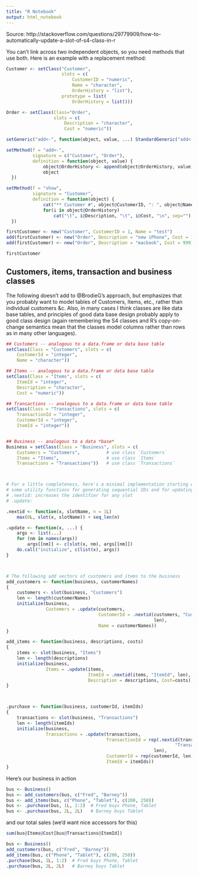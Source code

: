 ```yaml
---
title: "R Notebook"
output: html_notebook
---
```


Source: http://stackoverflow.com/questions/29779909/how-to-automatically-update-a-slot-of-s4-class-in-r

You can't link across two independent objects, so you need methods that use
both. Here is an example with a replacement method:

```r
Customer <- setClass("Customer", 
                     slots = c(
                         CustomerID = "numeric", 
                         Name = "character", 
                         OrderHistory = "list"), 
                     prototype = list(
                         OrderHistory = list()))

Order <- setClass(Class="Order", 
                  slots = c(
                      Description = "character", 
                      Cost = "numeric"))

setGeneric("add<-", function(object, value, ...) StandardGeneric("add<-"))

setMethod(f = "add<-", 
          signature = c("Customer", "Order"), 
          definition = function(object, value) {
              object@OrderHistory <- append(object@OrderHistory, value)
              object    
  })

setMethod(f = "show", 
          signature = "Customer", 
          definition = function(object) { 
              cat("** Customer #", object@CustomerID, ": ", object@Name, "\n", sep="")
              for(i in object@OrderHistory) 
                  cat("\t", i@Description, "\t", i@Cost, "\n", sep="")
  })

firstCustomer <- new("Customer", CustomerID = 1, Name = "test")
add(firstCustomer) <- new("Order", Description = "new iPhone", Cost = 145)
add(firstCustomer) <- new("Order", Description = "macbook", Cost = 999)

firstCustomer
```

## Customers, items, transaction and business classes
The following doesn't add to @BrodieG's approach, but emphasizes that you
probably want to model tables of Customers, Items, etc., rather than individual
customers &c. Also, in many cases I think classes are like data base tables, and
principles of good data base design probably apply to good class design (again
remembering the S4 classes and R's copy-on-change semantics mean that the
classes model columns rather than rows as in many other languages).

```r
## Customers -- analogous to a data.frame or data base table
setClass(Class = "Customers", slots = c(
    CustomerId = "integer", 
    Name = "character"))

## Items -- analogous to a data.frame or data base table
setClass(Class = "Items", slots = c(
    ItemId = "integer", 
    Description = "character", 
    Cost = "numeric"))

## Transactions -- analogous to a data.frame or data base table
setClass(Class = "Transactions", slots = c(
    TransactionId = "integer", 
    CustomerId = "integer", 
    ItemId = "integer"))


## Business -- analogous to a data *base*
Business = setClass(Class = "Business", slots = c(
    Customers = "Customers",          # use class `Customers`
    Items = "Items",                  # use class `Items`
    Transactions = "Transactions"))   # use class `Transactions`



# For a little completeness, here's a minimal implementation starting with 
# some utility functions for generating sequential IDs and for updating object slots
# .nextid: increases the identifier for any slot
# .update: 

.nextid <- function(x, slotName, n = 1L)
    max(0L, slot(x, slotName)) + seq_len(n)

.update <- function(x, ...) {
    args <- list(...)
    for (nm in names(args))
        args[[nm]] <- c(slot(x, nm), args[[nm]])
    do.call("initialize", c(list(x), args))
}



# The following add vectors of customers and items to the business
add_customers <- function(business, customerNames)
{
    customers <- slot(business, "Customers")
    len <- length(customerNames)
    initialize(business,
               Customers = .update(customers, 
                                   CustomerId = .nextid(customers, "CustomerId", 
                                                        len), 
                                   Name = customerNames))
}

add_items <- function(business, descriptions, costs)
{
    items <- slot(business, "Items")
    len <- length(descriptions)
    initialize(business,
               Items = .update(items, 
                               ItemId = .nextid(items, "ItemId", len), 
                               Description = descriptions, Cost=costs))
}



.purchase <- function(business, customerId, itemIds)
{
    transactions <- slot(business, "Transactions")
    len <- length(itemIds)
    initialize(business,
               Transactions = .update(transactions, 
                                      TransactionId = rep(.nextid(transactions, 
                                                                "TransactionId"), 
                                                        len), 
                                      CustomerId = rep(customerId, len), 
                                      ItemId = itemIds))
}
```


Here's our business in action

```r
bus <- Business()
bus <- add_customers(bus, c("Fred", "Barney"))
bus <- add_items(bus, c("Phone", "Tablet"), c(200, 250))
bus <- .purchase(bus, 1L, 1:2)  # Fred buys Phone, Tablet
bus <- .purchase(bus, 2L, 2L)   # Barney buys Tablet
```

and our total sales (we'd want nice accessors for this)


```r
sum(bus@Items@Cost[bus@Transactions@ItemId])
```

```r
bus <- Business()
add_customers(bus, c("Fred", "Barney"))
add_items(bus, c("Phone", "Tablet"), c(200, 250))
.purchase(bus, 1L, 1:2)  # Fred buys Phone, Tablet
.purchase(bus, 2L, 2L)   # Barney buys Tablet
```


